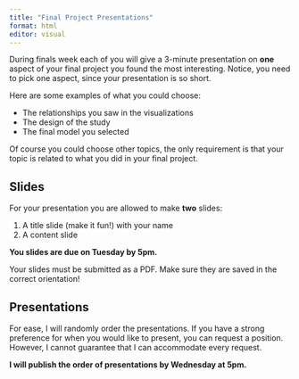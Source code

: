 ```yaml
---
title: "Final Project Presentations"
format: html
editor: visual
---
```


During finals week each of you will give a 3-minute presentation on **one** aspect of your final project you found the most interesting. Notice, you need to pick one aspect, since your presentation is so short.

Here are some examples of what you could choose:

-   The relationships you saw in the visualizations
-   The design of the study
-   The final model you selected

Of course you could choose other topics, the only requirement is that your topic is related to what you did in your final project.

## Slides

For your presentation you are allowed to make **two** slides:

1.  A title slide (make it fun!) with your name
2.  A content slide

**You slides are due on Tuesday by 5pm.**

::: callout-caution
Your slides must be submitted as a PDF. Make sure they are saved in the correct orientation!
:::

## Presentations

For ease, I will randomly order the presentations. If you have a strong preference for when you would like to present, you can request a position. However, I cannot guarantee that I can accommodate every request.

**I will publish the order of presentations by Wednesday at 5pm.**
